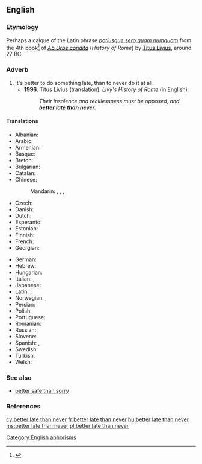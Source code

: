 ==English==

===Etymology===
Perhaps a calque of the Latin phrase ''[[potiusque sero quam numquam]]'' from the 4th book<ref>{{cite web|url=http://mcadams.posc.mu.edu/txt/ah/Livy/Livy04.html|title=Livy's History of Rome|accessdate=May 29, 2007|author=Butterfield, Bruce J.|date=1996|format=HTML|publisher=Marquette University ([http://mu.edu mu.edu])|language=English.}}</ref> of ''[[w:Ab Urbe condita (book)|Ab Urbe condita]]'' (''History of Rome'') by [[w:Livy|Titus Livius]], around 27 BC.

===Adverb===
{{head|en|adverb|head=[[better]] [[late]] than [[never]]}}

# It's better to do something late, than to never do it at all.
#* '''1996.''' Titus Livius (translation). ''Livy's History of Rome'' (in English):
#*: ''Their insolence and recklessness must be opposed, and '''better late than never'''.''

====Translations====
{{trans-top|it’s better to do something late, than to never do it at all}}
* Albanian: {{t|sq|më mirë vonë se kurrë}}
* Arabic: {{t|ar|أن يأتي متأخرًا خير من أن لا يأتي أبدًا}}
* Armenian: {{t|hy|լավ է ուշ, քան երբեք}}
* Basque: {{t|eu|hobe da berandu sekula baino}}
* Breton: {{t|br|gwelloc'h diwezhat eget gwech ebet}}
* Bulgarian: {{t|bg|по-добре късно отколкото никога|tr=po-dobre kusno otkolkoto nikoga}}
* Catalan: {{t|ca|més val tard que no mai}}
* Chinese:
*: Mandarin: {{t|cmn|[[遲]][[做]][[總]][[比]][[不]][[做]][[好]]|sc=Hani}}, {{t|cmn|[[迟]][[做]][[总]][[比]][[不]][[做]][[好]]|tr=chí zuò zǒng bǐ bù zuò hǎo|sc=Hani}}, {{t|cmn|亡羊補牢|sc=Hani}}, {{t|cmn|亡羊补牢|tr=wángyángbǔláo|sc=Hani}}
* Czech: {{t|cs|lepší pozdě než nikdy}}
* Danish: {{t|da|bedre sent end aldrig}}
* Dutch: {{t|nl|beter laat dan nooit}}
* Esperanto: {{t|eo|pli bone malfrue ol neniam}}
* Estonian: {{t|et|parem hilja kui mitte kunagi}}
* Finnish: {{t|fi|parempi myöhään kuin ei milloinkaan}}
* French: {{t+|fr|mieux vaut tard que jamais}}
* Georgian: {{t|ka|სჯობს გვიან ვიდრე არასდროს|sc=Geor}}
{{trans-mid}}
* German: {{t|de|besser spät als nie}}
* Hebrew: {{t|he|עדיף מאוחר מאשר לעולם לא|sc=Hebr}}
* Hungarian: {{t+|hu|jobb későn, mint soha}}
* Italian: {{t|it|meglio tardi che mai}}, {{t|it|non è mai troppo tardi}}
* Japanese: {{t|ja|遅くてもやらないよりまし|tr=おそくてもやらないよりまし, osokutemo yaranai yori mashi|sc=Jpan}} <!-- to check {{t|ja|良いことよりも遅く|tr=よいことよりもおそく, yoi koto-yori-mo osoku|sc=Jpan}} -->
* Latin: {{t|la|potius sero quam numquam}}, {{t|la|potiusque sero quam numquam}}
* Norwegian: {{t|no|bedre sent enn aldri}}, {{t|no|bedre seint enn aldri}}
* Persian: {{t|fa|دیر آید و شیر آید|tr=Dir ajæd o schir ajæd|sc=fa-Arab}}
* Polish: {{t+|pl|lepiej późno niż wcale}}
* Portuguese: {{t|pt|antes tarde do que nunca}}
* Romanian: {{t|ro|mai bine mai târziu decât niciodată}}
* Russian: {{t|ru|лу́чше по́здно, чем никогда́}}
* Slovene: {{t|sl|bolje pozno kot nikoli}}
* Spanish: {{t+|es|más vale tarde que nunca}}, {{t|es|nunca es tarde si la dicha es buena}}
* Swedish: {{t+|sv|bättre sent än aldrig}}
* Turkish: {{t|tr|geç olsun da güç olmasın}}
* Welsh: {{t|cy|gwell hwyr na hwyrach|alt=gwell rhywbryd na byth}}
{{trans-bottom}}

===See also===
* [[better safe than sorry]]

===References===
<references/>

[[Category:English aphorisms]]

[[cy:better late than never]]
[[fr:better late than never]]
[[hu:better late than never]]
[[ms:better late than never]]
[[pl:better late than never]]